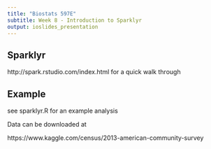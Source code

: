 ```yaml
---
title: "Biostats 597E"
subtitle: Week 8 - Introduction to Sparklyr
output: ioslides_presentation
---
```


## Sparklyr

http://spark.rstudio.com/index.html for a quick walk through

## Example

see sparklyr.R for an example analysis

Data can be downloaded at 

https://www.kaggle.com/census/2013-american-community-survey